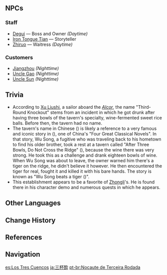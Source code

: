 {{Location Infobox
|image        = Third-Round Knockout.png
|type         = Point of Interest
|region       = Liyue
|area         = Sea of Clouds
|subarea      = Liyue Harbor
|poi          = Chihu Rock
}}
{{Location Intro|description=<p>{{If Self|Third-Round Knockout|It|Third-Round Knockout}} is a tavern owned by [[Degui]]. [[Zhiruo]] is a waitress there, while [[Iron Tongue Tian]] works there as a story teller.</p>}}

==NPCs==
===Staff===
* [[Degui]] &mdash; Boss and Owner ''(Daytime)''
* [[Iron Tongue Tian]] &mdash; Storyteller
* [[Zhiruo]] &mdash; Waitress ''(Daytime)''

===Customers===
* [[Jiangzhou]] ''(Nighttime)''
* [[Uncle Gao]] ''(Nighttime)''
* [[Uncle Sun]] ''(Nighttime)''

==Trivia==
* According to [[Xu Liushi]], a sailor aboard the ''[[Alcor]]'', the name "Third-Round Knockout" stems from an incident in which he got drunk after having three bowls of the tavern's specialty, wine-fermented sweet rice balls. Before then, the tavern had no name.
* The tavern's name in Chinese ({{zh|s=三碗不过港|t=三碗不過港|rm=Sānwǎn Bùguògǎng}}) is likely a reference to a very famous and iconic story in {{w|Water Margin|The Water Margin}} ({{zh|s=水浒传|t=水滸傳}}), one of China's "Four Great Classical Novels". In that story, Wu Song, a fugitive who was traveling back to his hometown to find his older brother, took a rest at a tavern called "After Three Bowls, Do Not Cross the Ridge" ({{zh|s=三碗不过岗|t=三碗不過崗|rm=Sānwǎn bùguò gǎng}}), because the wine there was very strong. He took this as a challenge and drank eighteen bowls of wine. When Wu Song was about to leave, the owner warned him there's a tiger on the ridge, he didn't believe it however. He then encountered the tiger for real, fought it and killed it with his bare hands. The story is known as "Wu Song beats a tiger ({{zh|武松打虎|rm=Wǔ Sōng dǎ hǔ}})".
* This establishment appears to be a favorite of [[Zhongli]]'s. He is found there in his character demo and numerous quests in which he appears.

==Other Languages==
{{Other Languages
|en      = Third-Round Knockout
|zhs     = 三碗不过港
|zhs_rm  = Sānwǎn Bùguògǎng
|zht     = 三碗不過港
|zht_rm  = Sānwǎn Bùguògǎng
|zh_tl   = After Three Bowls, Do Not Cross the Harbor
|ja      = 三杯酔
|ja_rm   = Sanbai-yoi<ref>{{Ref/Quest|Guizhong (Quest)|note=Japanese Voice-Over}}</ref>
|ja_tl   = Drunk After Three Bowlfuls
|ko      = 세 {{tt|대포|大砲}} {{tt|주점|酒店}}
|ko_tl   = Three Cannon Bar
|es      = Los Tres Cuencos
|es_tl   = The Three Bowls
|fr      = Trois Bolées du Port
|fr_tl   = Three Bowlfuls of the Harbor
|ru      = Три чашки в порту
|ru_tl   = Three Cups in the Port
|th      = Third-Round Knockout
|vi      = Ba Cốc Say Mèm
|vi_tl   = 
|de      = Dreibecherrausch
|de_tl   = Three Cup Intoxication
|id      = Third-Round Knockout
|pt      = Nocaute da Terceira Rodada
|pt_tl   = 
|tr      = Üç Rauntta Nakavt
|tr_tl   = 
|it      = Tre ciotole
|it_tl   = 
}}

==Change History==
{{Change History|1.0}}

==References==
{{Reflist}}

==Navigation==
{{PoI Navbox|Liyue}}

[[es:Los Tres Cuencos]]
[[ja:三杯酔]]
[[pt-br:Nocaute de Terceira Rodada]]
